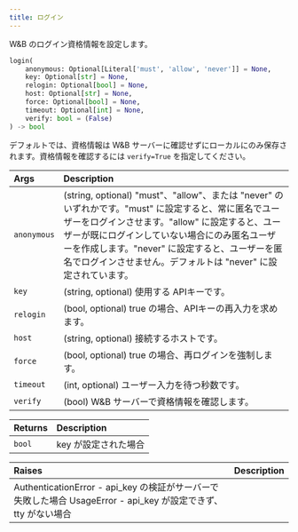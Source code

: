```yaml
---
title: ログイン
---
```


<Card title="View the source code" href="https://www.github.com/wandb/wandb/tree/637bddf198525810add5804059001b1b319d6ad1/wandb/sdk/wandb_login.py#L40-L84" icon="github"/>

W&B のログイン資格情報を設定します。

```python
login(
    anonymous: Optional[Literal['must', 'allow', 'never']] = None,
    key: Optional[str] = None,
    relogin: Optional[bool] = None,
    host: Optional[str] = None,
    force: Optional[bool] = None,
    timeout: Optional[int] = None,
    verify: bool = (False)
) -> bool
```

デフォルトでは、資格情報は W&B サーバーに確認せずにローカルにのみ保存されます。資格情報を確認するには `verify=True` を指定してください。

| Args | Description |
| :--- | :--- |
|  `anonymous` |  (string, optional) "must"、"allow"、または "never" のいずれかです。"must" に設定すると、常に匿名でユーザーをログインさせます。"allow" に設定すると、ユーザーが既にログインしていない場合にのみ匿名ユーザーを作成します。"never" に設定すると、ユーザーを匿名でログインさせません。デフォルトは "never" に設定されています。 |
|  `key` |  (string, optional) 使用する APIキーです。 |
|  `relogin` |  (bool, optional) true の場合、APIキーの再入力を求めます。 |
|  `host` |  (string, optional) 接続するホストです。 |
|  `force` |  (bool, optional) true の場合、再ログインを強制します。 |
|  `timeout` |  (int, optional) ユーザー入力を待つ秒数です。 |
|  `verify` |  (bool) W&B サーバーで資格情報を確認します。 |

| Returns | Description |
| :--- | :--- |
|  `bool` |  key が設定された場合 |

| Raises | Description |
| :--- | :--- |
|  AuthenticationError - api_key の検証がサーバーで失敗した場合 UsageError - api_key が設定できず、tty がない場合 |